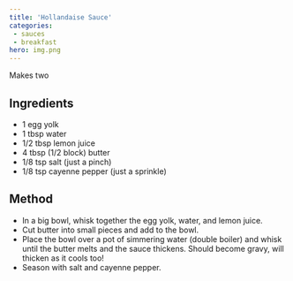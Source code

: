 ```yaml
---
title: 'Hollandaise Sauce'
categories:
 - sauces
 - breakfast
hero: img.png 
---
```


Makes two

## Ingredients
* 1 egg yolk
* 1 tbsp water
* 1/2 tbsp lemon juice
* 4 tbsp (1/2 block) butter
* 1/8 tsp salt (just a pinch)
* 1/8 tsp cayenne pepper (just a sprinkle)

## Method
* In a big bowl, whisk together the egg yolk, water, and lemon juice.
* Cut butter into small pieces and add to the bowl.
* Place the bowl over a pot of simmering water (double boiler) and whisk until the butter melts and the sauce thickens.  Should become gravy, will thicken as it cools too!
* Season with salt and cayenne pepper.


